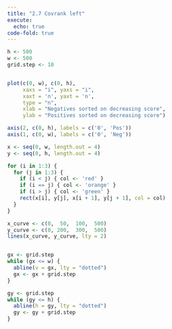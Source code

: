```yaml
---
title: "2.7 Covrank left"
execute: 
  echo: true
code-fold: true
---
```



```r

h <- 500 
w <- 500 
grid.step <- 10


plot(c(0, w), c(0, h),  
     xaxs = "i", yaxs = "i",
     xaxt = 'n', yaxt = 'n',
     type = "n",
     xlab = "Negatives sorted on decreasing score", 
     ylab = "Positives sorted on decreasing score")

axis(2, c(0, h), labels = c('0', 'Pos'))
axis(1, c(0, w), labels = c('0', 'Neg'))

x <- seq(0, w, length.out = 4)  
y <- seq(0, h, length.out = 4)  

for (i in 1:3) {
  for (j in 1:3) {
    if (i < j) { col <- 'red' }
    if (i == j) { col <- 'orange' }
    if (i > j) { col <- 'green' }
    rect(x[i], y[j], x[i + 1], y[j + 1], col = col)
  }
}

x_curve <- c(0,  50,  100,  500)
y_curve <- c(0, 200,  300,  500)
lines(x_curve, y_curve, lty = 2)


gx <- grid.step
while (gx <= w) {
  abline(v = gx, lty = "dotted")
  gx <- gx + grid.step
}

gy <- grid.step
while (gy <= h) {
  abline(h = gy, lty = "dotted")
  gy <- gy + grid.step
}


```